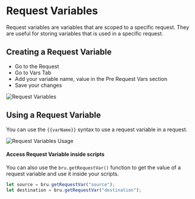 # Request Variables

Request variables are variables that are scoped to a specific request. They are useful for storing variables that is used in a specific request.

## Creating a Request Variable
* Go to the Request 
* Go to Vars Tab
* Add your variable name, value in the Pre Request Vars section
* Save your changes

![Request Variables](/screenshots/variables/request-variables.webp)

## Using a Request Variable
You can use the `{{varName}}` syntax to use a request variable in a request.

![Request Variables Usage](/screenshots/variables/request-variables-usage.webp)

#### Access Request Variable inside scripts
You can also use the `bru.getRequestVar()` function to get the value of a request variable and use it inside your scripts.

```javascript
let source = bru.getRequestVar("source");
let destination = bru.getRequestVar("destination");
```
